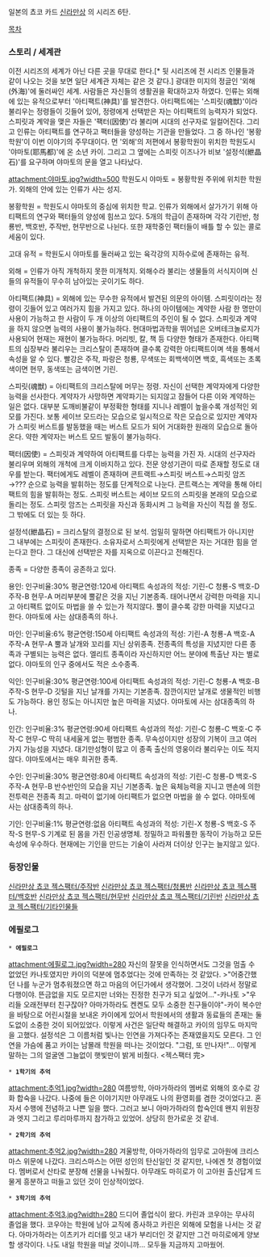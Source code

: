 일본의 쵸코 카드 [[신라만상]] 의 시리즈 6탄.

[[목차]]
=== 스토리 / 세계관 ===
이전 시리즈의 세계가 아닌 다른 곳을 무대로 한다.[* 뒷 시리즈에 전 시리즈 인물들과 같이 나오는 것을 보면 일단 세계관 자체는 같은 것 같다.] 광대한 미지의 정글인 '외해(外海)'에 둘러싸인 세계. 사람들은 자신들의 생활권을 확대하고자 하였다. 인류는 외해에 있는 유적으로부터 '아티팩트(神具)'를 발견한다. 아티팩트에는 '스피릿(魂獣)'이라 불리우는 정령들이 깃들어 있어, 정령에게 선택받은 자는 아티팩트의 능력자가 되었다. 스피릿과 계약을 맺은 자들은 '팩터(因使)'라 불리며 시대의 선구자로 일컬어진다. 그리고 인류는 아티팩트를 연구하고 팩터들을 양성하는 기관을 만들었다. 그 중 하나인 '봉황학원'이 이번 이야기의 주무대이다. 먼 '외해'의 저편에서 봉황학원이 위치한 학원도시 '야마토(耶馬都)'에 온 소년 카이. 그리고 그 옆에는 스피릿 이즈나가 비보 '설정석(紲晶石)'를 요구하며 야마토의 문을 열고 나타났다.

attachment:야마토.jpg?width=500
학원도시 야마토 = 봉황학원 주위에 위치한 학원가. 외해의 안에 있는 인류가 사는 성지.

봉황학원 = 학원도시 야마토의 중심에 위치한 학교. 인류가 외해에서 살가가기 위해 아티팩트의 연구와 팩터들의 양성에 힘쓰고 있다. 5개의 학급이 존재하며 각각 기린반, 청룡반, 백호반, 주작반, 현무반으로 나뉜다. 또한 재학중인 팩터들이 배틀 할 수 있는 콜로세움이 있다.

고대 유적 = 학원도시 야마토를 둘러싸고 있는 육각강의 지하수로에 존재하는 유적.

외해 = 인류가 아직 개척하지 못한 미개척지. 외해수라 불리는 생물들의 서식지이며 신들의 유적들이 무수히 남아있는 곳이기도 하다.

아티팩트(神具) = 외해에 있는 무수한 유적에서 발견된 의문의 아이템. 스피릿이라는 정령이 깃들어 있고 여러가지 힘을 가지고 있다. 하나의 아이템에는 계약한 사람 한 명만이 사용이 가능하고 한 사람이 두 개 이상의 아티팩트의 주인이 될 수 없다. 스피릿과 계약을 하지 않으면 능력의 사용이 불가능하다. 현대마법과학을 뛰어넘은 오버테크놀로지가 사용되어 현재는 재현이 불가능하다. 머리빗, 칼, 책 등 다양한 형태가 존재한다. 아티팩트의 심장부라 불리우는 크리스탈이 존재하며 클수록 강력한 아티팩트이며 색을 통해서 속성을 알 수 있다. 빨강은 주작, 파랑은 청룡, 무색또는 회백색이면 백호, 흑색또는 초록색이면 현무, 동색또는 금색이면 기린.  

스피릿(魂獣) = 아티팩트의 크리스탈에 머무는 정령. 자신이 선택한 계약자에게 다양한 능력을 선사한다. 계약자가 사망하면 계약파기는 되지않고 잠들어 다른 이와 계약하는 일은 없다. 대부분 도깨비불같이 부정확한 형태를 지니나 레벨이 높을수록 개성적인 외모를 가진다. 보통 세이브 모드라는 모습으로 일시적으로 작은 모습으로 있지만 계약자가 스피릿 버스트를 발동했을 때는 버스트 모드가 되어 거대화한 원래의 모습으로 돌아온다. 약한 계약자는 버스트 모드 발동이 불가능하다.

팩터(因使) = 스피릿과 계약하여 아티팩트를 다루는 능력을 가진 자. 시대의 선구자라 불리우며 외해의 개척에 크게 이바지하고 있다. 전문 양성기관이 따로 존재할 정도로 대우를 받는다. 팩터에게도 레벨이 존재하며 콘트랙트→스피릿 버스트→스피릿 암즈→??? 순으로 능력을 발휘하는 정도를 단계적으로 나눈다. 콘트랙스는 계약을 통해 아티팩트의 힘을 발휘하는 정도. 스피릿 버스트는 세이브 모드의 스피릿을 본래의 모습으로 돌리는 정도. 스피릿 암즈는 스피릿을 자신과 동화시켜 그 능력을 자신이 직접 쓸 정도. 그 밖에도 더 있는 듯 하다.

설정석(紲晶石) = 크리스탈의 결정으로 된 보석. 엄밀히 말하면 아티팩트가 아니지만 그 내부에는 스피릿이 존재한다. 소유자로서 스피릿에게 선택받은 자는 거대한 힘을 얻는다고 한다. 그 대신에 선택받은 자를 지옥으로 이끈다고 전해진다.

종족 = 다양한 종족이 공존하고 있다. 

용인:
인구비율:30% 평균연령:120세 
아티팩트 속성과의 적성: 기린-C 청룡-S 백호-D 주작-B 현무-A
머리부분에 뿔같은 것을 지닌 기본종족. 태어나면서 강력한 마력을 지니고 아티팩트 없이도 마법을 쓸 수 있는가 적지않다. 뿔이 클수록 강한 마력을 지녔다고 한다. 야마토에 사는 삼대종족의 하나.

마인:
인구비율:6% 평균연령:150세 
아티팩트 속성과의 적성: 기린-A 청룡-A 백호-A 주작-A 현무-A
뿔과 날개와 꼬리를 지닌 상위종족. 전종족의 특성을 지녔지만 다른 종족과 구별되는 능력은 없다. 엘리트 종족이라 자신하지만 어느 분야에 특출난 자는 별로 없다. 야마토의 인구 중에서도 적은 소수종족.

익인:
인구비율:30% 평균연령:100세 
아티팩트 속성과의 적성: 기린-C 청룡-A 백호-B 주작-S 현무-D
깃털을 지닌 날개를 가지는 기본종족. 잠깐이지만 날개로 생물적인 비행도 가능하다. 용인 정도는 아니지만 높은 마력을 지녔다. 야마토에 사는 삼대종족의 하나.

인간:
인구비율:3% 평균연령:90세 
아티팩트 속성과의 적성: 기린-C 청룡-C 백호-C 주작-C 현무-C
딱히 내세울게 없는 평범한 종족. 무속성이지만 성장의 기복이 크고 여러가지 가능성을 지녔다. 대기만성형이 많고 이 종족 출신의 영웅이라 불리우는 이도 적지않다. 야마토에서는 매우 희귀한 종족.

수인:
인구비율:30% 평균연령:80세 
아티팩트 속성과의 적성: 기린-C 청룡-D 백호-S 주작-A 현무-B
반수반인의 모습을 지닌 기본종족. 높은 육체능력을 지니고 맨손에 의한 전투력은 전종족 최고. 마력이 없기에 아티팩트가 없으면 마법을 쓸 수 없다. 야마토에 사는 삼대종족의 하나. 

기인:
인구비율:1% 평균연령:없음
아티팩트 속성과의 적성: 기린-X 청룡-S 백호-S 주작-S 현무-S
기계로 된 몸을 가진 인공생명체. 정밀하고 파워풀한 동작이 가능하고 모든 속성에 우수하다. 현재에는 기인을 만드는 기술이 사라져 더이상 인구는 늘지않고 있다.
=== 등장인물 ===
[[신라만상 쵸코 젝스팩터/주작반]]
[[신라만상 쵸코 젝스팩터/청룡반]]
[[신라만상 쵸코 젝스팩터/백호반]]
[[신라만상 쵸코 젝스팩터/현무반]]
[[신라만상 쵸코 젝스팩터/기린반]]
[[신라만상 쵸코 젝스팩터/기타인물들]]
=== 에필로그 ===
 * '''에필로그'''
attachment:에필로그.jpg?width=280
자신의 잘못을 인식하면서도 그것을 멈출 수 없었던 카나토였지만 카이의 덕분에 멈추었다는 것에 만족하는 것 같았다. 
>"어중간했던 나를 누군가 멈추워졌으면 하고 마음의 어딘가에서 생각했어. 그것이 너라서 정말로 다행이야. 뜬금없을 지도 모르지만 너와는 진정한 친구가 되고 싶었어..."-카나토 
>"우리들 오래전부터 친구잖아? 아마가하라도 켄켄도 모두 소중한 친구들이야"-카이 
복수만을 바탕으로 어린시절을 보내온 카이에게 있어서 학원에서의 생활과 동료들의 존재는 둘도없이 소중한 것이 되어있었다. 이렇게 사건은 일단락 해결하고 카이의 임무도 마지막을 고했다. 설정석은 그 이름처럼 빛나는 인연을 가져다주는 존재였을지도 모른다. 그 인연을 가슴에 품고 카이는 남몰래 학원을 떠나는 것이었다. "그럼, 또 만나자!"... 이렇게 말하는 그의 얼굴엔 그늘없이 햇빛만이 밝게 비췄다. <젝스팩터 完>
 * '''1학기의 추억'''
attachment:추억1.jpg?width=280
여름방학, 아마가하라의 멤버로 외해의 호수로 강화 합숙을 나갔다. 나중에 들은 이야기지만 아무래도 나의 환영회를 겸한 것이었다고. 혼자서 수행에 전념하고 나쁜 일을 했다. 그러고 보니 아마가하라의 합숙인데 왠지 위원장과 엣지 그리고 루리마루까지 참가하고 있었어. 상당히 한가로운 것 같네.
 * '''2학기의 추억'''
attachment:추억2.jpg?width=280
겨울방학, 아마가하라의 임무로 고아원에 크리스마스 위문에 나갔다. 크리스마스는 어떤 성인의 탄신일인 것 같지만, 나에겐 첫 경험이었다. 멤버로서 산타로 분장해 선물을 나눠줬다. 아무래도 마히로가 이 고아원 출신답게 드물게 흥분하고 떠들고 있던 것이 인상적이었다.
 * '''3학기의 추억'''
attachment:추억3.jpg?width=280
드디어 졸업식이 왔다. 카린과 코우야는 무사히 졸업을 했다. 코우야는 학원에 남아 교직에 종사하고 카린은 외해에 모험을 나서는 것 같다. 아마가하라는 이츠키가 리더를 잇고 내가 부리더인 것 같지만 그건 마히로에게 양보할 생각이다. 나도 내일 학원을 떠날 것이니까... 모두들 지금까지 고마웠어.
